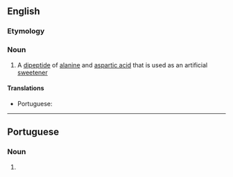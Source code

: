 ==English==

===Etymology===
{{rfe|en|From [[alanine]] and [[aspartame]]?}}

===Noun===
{{wikipedia}}
{{en-noun|-}}

# A [[dipeptide]] of [[alanine]] and [[aspartic acid]] that is used as an artificial [[sweetener]]

====Translations====
{{trans-top|dipeptide of alanine and aspartic acid}}
* Portuguese: {{t|pt|alitame|m}}
{{trans-mid}}
{{trans-bottom}}

----

==Portuguese==

===Noun===
{{pt-noun|m|-}}

# {{l|en|alitame}} {{gloss|dipeptide of alanine and aspartic acid}}

{{topics|pt|Organic compounds}}